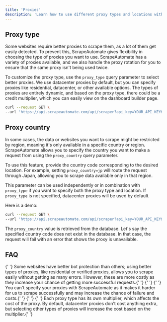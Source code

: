 ```yaml
---
title: 'Proxies'
description: 'Learn how to use different proxy types and locations with ScrapeAutomate'
---
```


## Proxy type

Some websites require better proxies to scrape them, as a lot of them get easily detected. To prevent this, ScrapeAutomate gives flexibility in choosing the type of proxies you want to use. ScrapeAutomate has a variety of proxies available, and we also handle the proxy rotation for you to ensure that the same proxy isn't being used twice.

To customize the proxy type, use the `proxy_type` query parameter to select better proxies. We use datacenter proxies by default, but you can specify proxies like residential, datacenter, or other available options. The types of proxies are entirely dynamic, and based on the proxy type, there could be a credit multiplier, which you can easily view on the dashboard builder page.

```bash
curl --request GET \
--url 'https://api.scrapeautomate.com/api/scraper?api_key=YOUR_API_KEY&render=false&url=https%3A%2F%2Fexample.com%2F&proxy_type=residential'
```

## Proxy country

In some cases, the data or websites you want to scrape might be restricted by region, meaning it's only available in a specific country or region. ScrapeAutomate allows you to specify the country you want to make a request from using the `proxy_country` query parameter.

To use this feature, provide the country code corresponding to the desired location. For example, setting `proxy_country=jp` will route the request through Japan, allowing you to scrape data available only in that region.

This parameter can be used independently or in combination with `proxy_type` if you want to specify both the proxy type and location. If `proxy_type` is not specified, datacenter proxies will be used by default.

Here is a demo:

```bash
curl --request GET \
--url 'https://api.scrapeautomate.com/api/scraper?api_key=YOUR_API_KEY&render=false&url=https%3A%2F%2Fexample.com%2F&proxy_country=jp'
```

The `proxy_country` value is retrieved from the database. Let's say the specified country code does not exist in the database. In that case, the request will fail with an error that shows the proxy is unavailable.

## FAQ

<AccordionGroup>
  <Accordion title="Why should I use proxies?">
    {' '}
    Some websites have better bot protection than others; using better types of proxies,
    like residential or verified proxies, allows you to scrape easily without getting
    as many errors. However, these are more costly as they increase your chance of
    getting more successful requests.{' '}
  </Accordion>{' '}
  <Accordion title="Can I use my own proxies with ScrapeAutomate?">
    {' '}
    You can't specify your proxies with ScrapeAutomate as it makes it harder for
    us to scrape successfully and may increase the chance of failure and costs.{' '}
  </Accordion>{' '}
  <Accordion title="How much do different types of proxies cost?">
    {' '}
    Each proxy type has its own multiplier, which affects the cost of the proxy.
    By default, datacenter proxies don't cost anything extra, but selecting other
    types of proxies will increase the cost based on the multiplier.{' '}
  </Accordion>
</AccordionGroup>
